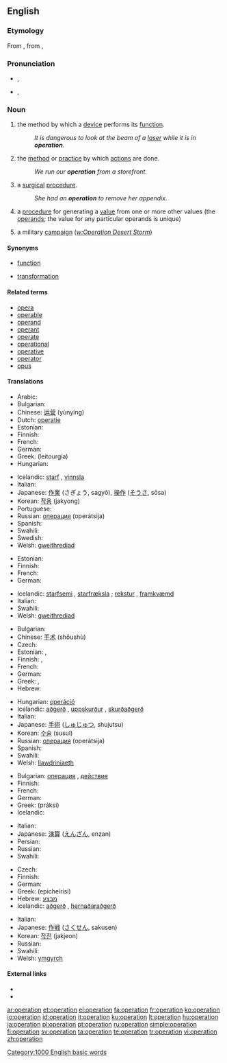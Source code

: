 {{also|Operation|opération}}
==English==
{{wikipedia}}

===Etymology===
From {{etyl|la}} {{term|operari||to work|lang=la}}, from {{term|opus|lang=la}}, {{term|operis||work|lang=la}}

===Pronunciation===
* {{a|RP}} {{IPA|/ˌɒpəˈɹeɪʃən/|/ˌɒpə(ɹ)ˈeɪʃən/}}, {{SAMPA|/%Qp@"reIS@n/|/%Qp@(r)"eIS@n/}}
*: {{rhymes|eɪʃǝn}}
* {{a|GenAm}} {{IPA|/ˌɑːpəˈɹeɪʃən/}}, {{SAMPA|/%A:p@"reIS@n/}}
*: {{audio|en-us-operation.ogg|Audio (US)}}
*: {{rhymes|eɪʃǝn}}

===Noun===
{{en-noun}}

# the method by which a [[device]] performs its [[function]].
#: ''It is dangerous to look at the beam of a [[laser]] while it is in '''operation'''.''
# the [[method]] or [[practice]] by which [[actions]] are done.
#: ''We run our '''operation''' from a storefront.''
# {{medicine}} a [[surgical]] [[procedure]].
#: ''She had an '''operation''' to remove her appendix.''
# {{mathematics}} a [[procedure]] for generating a [[value]] from one or more other values (the [[operand]]s; the value for any particular operands is unique)
# {{military}} a military [[campaign]] (''[[w:Operation Desert Storm]]'')

====Synonyms====
* {{sense|mathematics}} [[function]]
* {{sense|mathematics}} [[transformation]]

====Related terms====
* [[opera]]
* [[operable]]
* [[operand]]
* [[operant]]
* [[operate]]
* [[operational]]
* [[operative]]
* [[operator]]
* [[opus]]

====Translations====
{{trans-top|method by which a device performs its function}}
* Arabic: {{Arab|[[عملية]]}} {{IPAchar|(ʕamalīya)}} {{f}}
* Bulgarian: {{t+|bg|действие|n|sc=Cyrl}}
* Chinese: [[运营]] (yùnyíng)
* Dutch: [[operatie]] {{f}}
* Estonian: {{t|et|toiming}}
* Finnish: {{t+|fi|toiminta}}
* French: {{t+|fr|opération|f}}
* German: {{t+|de|Betrieb|m}}
* Greek: {{t|el|λειτουργία|f|sc=Grek}} (leitourgía)
* Hungarian: {{t+|hu|működés}}
{{trans-mid}}
* Icelandic: [[starf]] {{n}}, [[vinnsla]] {{f}}
* Italian: {{t+|it|operazione|f}}
* Japanese: [[作業]] (さぎょう, sagyō), [[操作]] ([[そうさ]], sōsa)
* Korean: [[작용]] (jakyong)
* Portuguese: {{t+|pt|operação|f}}
* Russian: [[операция]] (operátsija) {{f}}
* Spanish: {{t-|es|operación|f}}
* Swahili: {{t+|sw|operesheni|xs=Swahili}}
* Swedish: {{t+|sv|operation|c}}
* Welsh: [[gweithrediad]] {{m}}
{{trans-bottom}}

{{trans-top|method or practice by which actions are done}}
* Estonian: {{t|et|toiming}}
* Finnish: {{t+|fi|toiminta}}
* French: {{t+|fr|opération|f}}
* German: {{t+|de|Betrieb|m}}
{{trans-mid}}
* Icelandic: [[starfsemi]] {{f}}, [[starfræksla]] {{f}}; [[rekstur]] {{m}}, [[framkvæmd]] {{f}}
* Italian: {{t+|it|operazione|f}}
* Swahili: {{t+|sw|operesheni|xs=Swahili}}
* Welsh: [[gweithrediad]] {{m}}
{{trans-bottom}}

{{trans-top|surgical procedure}}
* Bulgarian: {{t+|bg|операция|f|sc=Cyrl}}
* Chinese: [[手术]] (shǒushù)
* Czech: {{t-|cs|operace|f}}
* Estonian: {{t|et|lõikus}}, {{t|et|operatsioon}}
* Finnish: {{t-|fi|leikkaus}}, {{t-|fi|operaatio}}
* French: {{t+|fr|opération|f}}
* German: {{t+|de|Operation|f}}
* Greek: {{t+|el|εγχείριση|f|sc=Grek}}, {{t+|el|εγχείρηση|f|sc=Grek}}
* Hebrew: {{t+|he|נתוח|m|sc=Hebr}}
{{trans-mid}}
* Hungarian: [[operáció]]
* Icelandic: [[aðgerð]] {{f}}, [[uppskurður]] {{m}}, [[skurðaðgerð]] {{f}}
* Italian: {{t+|it|operazione|f}}
* Japanese: [[手術]] ([[しゅじゅつ]], shujutsu)
* Korean: [[수술]] (susul)
* Russian: [[операция]] (operátsija) {{f}}
* Spanish: {{t-|es|operación|f}}
* Swahili: {{t+|sw|operesheni|xs=Swahili}}
* Welsh: [[llawdriniaeth]] {{f}}
{{trans-bottom}}

{{trans-top|procedure for generating a value from one or more other values}}
* Bulgarian: [[операция]] {{f}}, [[действие]] {{n}}
* Finnish: {{t-|fi|operaatio}}
* French: {{t+|fr|opération|f}}
* German: {{t+|de|Operation|f}}
* Greek: {{t+|el|πράξη|f|sc=Grek}} (práksi)
* Icelandic: {{t-|is|aðgerð|f}}
{{trans-mid}}
* Italian: {{t|it|operazione|f}}
* Japanese: [[演算]] ([[えんざん]], enzan)
* Persian: {{t+|fa|عمل|sc=fa-Arab|xs=Persian}}
* Russian: {{t+|ru|действие|n|tr=déjstvije|sc=Cyrl}}
* Swahili: {{t+|sw|operesheni|xs=Swahili}}
{{trans-bottom}}

{{trans-top|military campaign}}
* Czech: {{t-|cs|operace|f}}
* Finnish: {{t-|fi|operaatio}}
* German: {{t+|de|Operation|f}}
* Greek: {{t|el|επιχείρηση|sc=Grek}} (epicheírisi)
* Hebrew: [[מבצע]] {{m}}
* Icelandic: [[aðgerð]] {{f}}, [[hernaðaraðgerð]] {{f}}
{{trans-mid}}
* Italian: {{t|it|operazione|f}}
* Japanese: [[作戦]] ([[さくせん]], sakusen)
* Korean: [[작전]] (jakjeon)
* Russian: {{t+|ru|действие|n|tr=déjstvije|sc=Cyrl}}
* Swahili: {{t+|sw|operesheni|xs=Swahili}}
* Welsh: [[ymgyrch]]
{{trans-bottom}}

====External links====
* {{R:Webster 1913}}
* {{R:Century 1911}}

[[Category:1000 English basic words]]

[[ar:operation]]
[[et:operation]]
[[el:operation]]
[[fa:operation]]
[[fr:operation]]
[[ko:operation]]
[[io:operation]]
[[id:operation]]
[[it:operation]]
[[ku:operation]]
[[lt:operation]]
[[hu:operation]]
[[ja:operation]]
[[pl:operation]]
[[pt:operation]]
[[ru:operation]]
[[simple:operation]]
[[fi:operation]]
[[sv:operation]]
[[ta:operation]]
[[te:operation]]
[[tr:operation]]
[[vi:operation]]
[[zh:operation]]